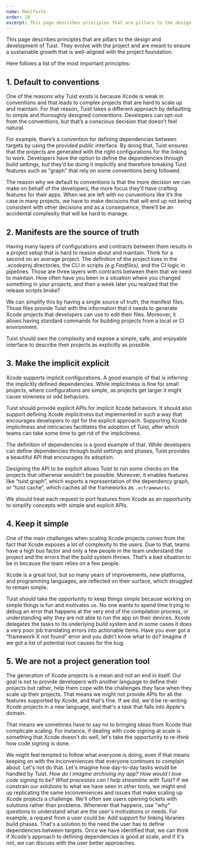 ```yaml
---
name: Manifesto
order: 10
excerpt: This page describes principles that are pillars to the design and development of Tuist. They evolve with the project and are meant to ensure a sustainable growth that is well-aligned with the project foundation.
---
```


This page describes principles that are pillars to the design and development of Tuist. They evolve with the project and are meant to ensure a sustainable growth that is well-aligned with the project foundation.

Here follows a list of the most important principles:

## 1. Default to conventions

One of the reasons why Tuist exists is because Xcode is weak in conventions and that leads to complex projects that are hard to scale up and maintain. For that reason, Tuist takes a different approach by defaulting to simple and thoroughly designed conventions. Developers can opt-out from the conventions, but that’s a conscious decision that doesn’t feel natural.

For example, there’s a convention for defining dependencies between targets by using the provided public interface. By doing that, Tuist ensures that the projects are generated with the right configurations for the linking to work. Developers have the option to define the dependencies through build settings, but they’d be doing it implicitly and therefore breaking Tuist features such as "graph" that rely on some conventions being followed.

The reason why we default to conventions is that the more decision we can make on behalf of the developers, the more focus they’ll have crafting features for their apps. When we are left with no conventions like it’s the case in many projects, we have to make decisions that will end up not being consistent with other decisions and as a consequence, there’ll be an accidental complexity that will be hard to manage.

## 2. Manifests are the source of truth

Having many layers of configurations and contracts between them results in a project setup that is hard to reason about and maintain. Think for a second on an average project. The definition of the project lives in the _.xcodeproj_ directories, the CLI in scripts _(e.g Fastfiles)_, and the CI logic in pipelines. Those are three layers with contracts between them that we need to maintain. How often have you been in a situation where you changed something in your projects, and then a week later you realized that the release scripts broke?

We can simplify this by having a single source of truth, the manifest files. Those files provide Tuist with the information that it needs to generate Xcode projects that developers can use to edit their files. Moreover, it allows having standard commands for building projects from a local or CI environment.

Tuist should own the complexity and expose a simple, safe, and enjoyable interface to describe their projects as explicitly as possible.

## 3. Make the implicit explicit

Xcode supports implicit configurations. A good example of that is inferring the implicitly defined dependencies. While implicitness is fine for small projects, where configurations are simple, as projects get larger it might cause slowness or odd behaviors.

Tuist should provide explicit APIs for implicit Xcode behaviors. It should also support defining Xcode implicitness but implemented in such a way that encourages developers to opt for the explicit approach. Supporting Xcode implicitness and intricacies facilitates the adoption of Tuist, after which teams can take some time to get rid of the implicitness.

The definition of dependencies is a good example of that. While developers can define dependencies through build settings and phases, Tuist provides a beautiful API that encourages its adoption.

Designing the API to be explicit allows Tuist to run some checks on the projects that otherwise wouldn’t be possible. Moreover, it enables features like “tuist graph”, which exports a representation of the dependency graph, or “tuist cache”, which caches all the frameworks as `.xcframeworks`.

We should treat each request to port features from Xcode as an opportunity to simplify concepts with simple and explicit APIs.

## 4. Keep it simple

One of the main challenges when scaling Xcode projects comes from the fact that Xcode exposes a lot of complexity to the users. Due to that, teams have a high bus factor and only a few people in the team understand the project and the errors that the build system throws. That’s a bad situation to be in because the team relies on a few people.

Xcode is a great tool, but so many years of improvements, new platforms, and programming languages, are reflected on their surface, which struggled to remain simple.

Tuist should take the opportunity to keep things simple because working on simple things is fun and motivates us. No one wants to spend time trying to debug an error that happens at the very end of the compilation process, or understanding why they are not able to run the app on their devices. Xcode delegates the tasks to its underlying build system and in some cases it does a very poor job translating errors into actionable items. Have you ever got a “framework X not found” error and you didn’t know what to do? Imagine if we got a list of potential root causes for the bug.

## 5. We are not a project generation tool

The generation of Xcode projects is a mean and not an end in itself. Our goal is not to provide developers with another language to define their projects but rather, help them cope with the challenges they face when they scale up their projects. That means we might not provide APIs for all the features supported by Xcode, and that's fine. If we did, we'd be re-writing Xcode projects in a new language, and that's a task that falls into Apple's domain.

That means we sometimes have to say no to bringing ideas from Xcode that complicate scaling. For instance, if dealing with code signing at scale is something that Xcode doesn't do well, let's take the opportunity to re-think how code signing is done.

We might feel tempted to follow what everyone is doing, even if that means keeping on with the inconveniences that everyone continues to complain about. Let's not do that. Let's imagine how day-to-day tasks would be handled by Tuist. _How do I imagine archiving my app?_ _How would I love code signing to be?_ _What processes can I help streamline with Tuist?_ If we constrain our solutions to what we have seen in other tools, we might end up replicating the same inconveniences and issues that make scaling up Xcode projects a challenge.
We'll often see users opening tickets with solutions rather than problems. Whenever that happens, use "why" questions to understand what are the user's motivations or needs. For example, a request from a user could be: Add support for linking libraries build phases. That's a solution to the need the user has to define dependencies between targets. Once we have identified that, we can think if Xcode's approach to defining dependencies is good at scale, and if it's not, we can discuss with the user better approaches.
